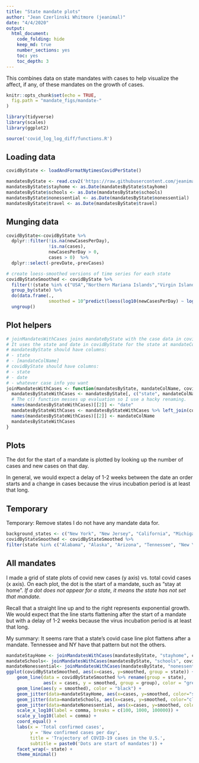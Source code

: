 ```yaml
---
title: "State mandate plots"
author: "Jean Czerlinski Whitmore (jeanimal)"
date: "4/4/2020"
output:
  html_document:
    code_folding: hide
    keep_md: true
    number_sections: yes
    toc: yes
    toc_depth: 3
---
```


This combines data on state mandates with cases to help visualize the affect, if any, of these mandates on the growth of cases.

```r
knitr::opts_chunk$set(echo = TRUE,
  fig.path = "mandate_figs/mandate-"
)
```

```r
library(tidyverse)
library(scales)
library(ggplot2)

source('covid_log_log_diff/functions.R')
```

## Loading data

```r
covidByState <- loadAndFormatNytimesCovidPerState()
```

```r
mandatesByState <- read.csv2('https://raw.githubusercontent.com/jeanimal/covid_log_log_diff/master/covid_log_log_diff/data/covid_state_mandates.csv', sep=",", stringsAsFactors=FALSE, na.strings=c(""))
mandatesByState$stayhome <- as.Date(mandatesByState$stayhome)
mandatesByState$schools <- as.Date(mandatesByState$schools)
mandatesByState$nonessential <- as.Date(mandatesByState$nonessential)
mandatesByState$travel <- as.Date(mandatesByState$travel)
```

## Munging data

```r
covidByState<-covidByState %>% 
  dplyr::filter(!is.na(newCasesPerDay), 
                !is.na(cases), 
                newCasesPerDay > 0, 
                cases > 0)  %>%
  dplyr::select(-prevDate,-prevCases)

# create loess-smoothed versions of time series for each state
covidByStateSmoothed <- covidByState %>%
  filter(!(state %in% c("USA","Northern Mariana Islands","Virgin Islands","Guam"))) %>%
  group_by(state) %>%
  do(data.frame(.,
                smoothed = 10^predict(loess(log10(newCasesPerDay) ~ log10(cases), data = .), .))) %>%
  ungroup()
```

## Plot helpers

```r
# joinMandatesWithCases joins mandateByState with the case data in covidByState
# It uses the state and date in covidByState for the state at mandateColName date.
# mandatesByState should have columns:
# - state
# - [mandateColName]
# covidByState should have columns:
# - state
# - date
# - whatever case info you want
joinMandatesWithCases <- function(mandatesByState, mandateColName, covidByState) {
  mandatesByStateWithCases <- mandatesByState[, c("state", mandateColName)]
  # The c() function messes up evaluation so I use a hacky renaming.
  names(mandatesByStateWithCases)[[2]] <- "date"
  mandatesByStateWithCases <- mandatesByStateWithCases %>% left_join(covidByState, by=c("state", "date"))
  names(mandatesByStateWithCases)[[2]] <- mandateColName
  mandatesByStateWithCases
}
```


## Plots

The dot for the start of a mandate is plotted by looking up the number of cases and new
cases on that day.

In general, we would expect a delay of 1-2 weeks between the date an order starts and a change in cases because the virus incubation period is at least that long.

## Temporary

Temporary: Remove states I do not have any mandate data for.
```r
background_states <- c("New York", "New Jersey", "California", "Michigan", "Louisiana", "Florida", "Massachusetts", "Illinois", "Pennsylvania", "Washington")
covidByStateSmoothed <- covidByStateSmoothed %>%
filter(state %in% c("Alabama", "Alaska", "Arizona", "Tennessee", "New York", background_states))
```


## All mandates

I made a grid of state plots of covid new cases (y axis) vs. total covid cases (x axis).  On each plot, the dot is the start of a mandate, such as "stay at home".  *If a dot does not appear for a state, it means the state has not set that mandate.*

Recall that a straight line up and to the right represents exponential growth.  We would expect that the line starts flattening after the start of a mandate but with a delay of 1-2 weeks because the virus incubation period is at least that long.  

My summary: It seems rare that a state's covid case line plot flattens after a mandate.  Tennessee and NY have that pattern but not the others.

```r
mandateStayHome <- joinMandatesWithCases(mandatesByState, "stayhome", covidByStateSmoothed)
mandateSchools<- joinMandatesWithCases(mandatesByState, "schools", covidByStateSmoothed)
mandateNonessential<- joinMandatesWithCases(mandatesByState, "nonessential", covidByStateSmoothed)
ggplot(covidByStateSmoothed, aes(x=cases, y=smoothed, group = state)) +
    geom_line(data = covidByStateSmoothed %>% rename(group = state),
              aes(x = cases, y = smoothed, group = group), color = "grey") +
    geom_line(aes(y = smoothed), color = "black") +
    geom_jitter(data=mandateStayHome, aes(x=cases, y=smoothed, color="stayHome")) +
    geom_jitter(data=mandateSchools, aes(x=cases, y=smoothed, color="closeSchool")) +
    geom_jitter(data=mandateNonessential, aes(x=cases, y=smoothed, color="closeNonessential")) +
    scale_x_log10(label = comma, breaks = c(100, 1000, 100000)) + 
    scale_y_log10(label = comma) +
    coord_equal() +
    labs(x = 'Total confirmed cases',
         y = 'New confirmed cases per day',
         title = 'Trajectory of COVID-19 cases in the U.S.',
         subtitle = paste0('Dots are start of mandates')) +
    facet_wrap(~ state) +
    theme_minimal()
```


